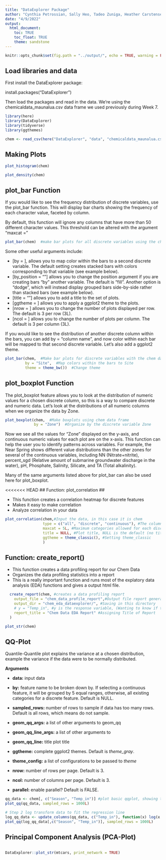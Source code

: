 ```yaml
---
title: "DataExplorer Package"
author: "Cynthia Petrossian, Sally Heo, Tadeo Zuniga, Heather Carstensen"
date: "4/9/2022"
output: 
  html_document:
    toc: TRUE
    toc_float: TRUE
    theme: sandstone
---
```


```r
knitr::opts_chunk$set(fig.path = "../output/", echo = TRUE, warning = FALSE, message = FALSE)
```

## Load libraries and data

First install the DataExplorer package:

install.packages("DataExplorer")

Then load the packages and read in the data. We're using the chemicaldata_maunalua.csv data frame we used previously during Week 7. 

```r
library(here)
library(DataExplorer)
library(tidyverse)
library(ggthemes)

chem <- read_csv(here("DataExplorer", "data", "chemicaldata_maunalua.csv"))
```

## Making Plots

```r
plot_histogram(chem)
```

```r
plot_density(chem)
```



## plot_bar Function

If you would like to see the frequency distribution of discrete variables, use the plot_bar function. This will display bar charts showing the frequency of each character value, faceted by column. 

By default, this function will ignore any columns that have more than 50 different character values. This threshold can be altered with the argument "maxcat = "  


```r
plot_bar(chem)  #make bar plots for all discrete variables using the chem data
```

Some other useful arguments include:

* [by = ], allows you to map color within the bars to a second discrete variable. The default setting creates stacked bars with colors corresponding to that variable (see example below). 
* [by_position = ""] allows you to change the position argument if you are creating  bars "by" another variable. The default is "fill". Another option is "dodge", which will instead display grouped bars side-by-side rather than stacked bars (see example below).
* [title = ""] allows you to add a title to the set of plots.
* [ggtheme = ] allows you to apply a ggplot2 theme to the plots.
* [nrow = ] allows you to change the number of plots displayed per row. The default is 3 per row (3L). 
* [ncol = ] allows you to change the number of plots per column. The default is 3 per column (3L).

If you would like to see the distribution of another discrete column within the bars, you can add by = "column name", and now color within each bar will be mapped to that second discrete variable. Let's also add a ggplot2 theme. 

```r
plot_bar(chem,  #Make bar plots for discrete variables with the chem data
         by = "Site",  #Map colors within the bars to Site
         theme = theme_bw())  #Change theme
```


## plot_boxplot Function

The plot_boxplot feature allows you to look at the distribution of numeric values for a chosen discrete column, so this is a way to compare discrete and numeric data. Let's look at the distributions of all numeric columns when we organize the data by Zone.

```r
plot_boxplot(chem,  #Make boxplots using chem data frame
             by = "Zone")  #Organize by the discrete variable Zone
```

Now we see all the values for "Zone" displayed on the y-axis, and continuous numeric values for each plot are on the x-axis. This function can help the user you to identify patterns across variables. For example, the Near Spring shows different value distributions than the other zones for several of the continuous variables, including NN (Nitrate+nitrite), percent_sgd (Relative amount of submarine groundwater discharge in the water), pH, Phosphate, Salinity, Silicate, and TA (Total alkalinity). 

Many of the same arguments listed above for plot_bar can also be used here for plot_boxplot. 

<<<<<<< HEAD
## Function: plot_correlation ##

* This function creates a correlation heatmap for discrete features 
* Makes it easy to make correlation
* Analyze correlation in your data

```r
plot_correlation(chem,#Input the data, in this case it is chem
                 type = c("all", "discrete", "continuous"), #The column types to be included in the correlation plot; "All" = all columns, "discrete" is for discrete features, "continuous" is for continuous. 
                 maxcat = 5L, #Maximum categories allowed for each discrete feature, can adjust this to increase or decrease this number in correlation plot
                 title = NULL, #Plot title, NULL is the default (no title)
                 ggtheme = theme_classic(), #Setting theme_classic
                 )
```

## Function: create_report() ##

* This function creates a data profiling report for our Chem Data
* Organizes the data profiling statistics into a report
* This is a really important function and runs most of the explatory data analysis (EDA) functions and gives a output html file. 


```r
  create_report(chem, #creates a data profiling report
    output_file = "chem_data_profile_report",#Output file report generated
    output_dir = "chem_eda_dataexplorer/", #Saving in this directory
    # y = "Temp_in", #y is the response variable, (Wanting to know if there is anything related to Temp_in)
    report_title = "Chem Data EDA Report" #Assigning Title of Report
  )
```
```r
plot_str(chem)
```

## QQ-Plot
Quantile-Quantile plot explains the variance at a chosen distribution, example the variance if the data were to be normally distributed. 

**Arguments**

* **data:** input data

* **by:** feature name to be broken down by. If selecting a continuous feature, it will be grouped by 5 equal ranges, otherwise, all existing categories for a discrete feature. Default is NULL.

* **sampled_rows:** number of rows to sample if data has too many rows. Default is all rows, which means do not sample.

* **geom_qq_args:** a list of other arguments to geom_qq

* **geom_qq_line_args:** a list of other arguments to 

* **geom_qq_line:** title plot title

* **ggtheme:** complete ggplot2 themes. Default is *theme_gray*.

* **theme_config:** a list of configurations to be passed to *theme*

* **nrow:** number of rows per page. Default is 3.

* **ncol:** number of columns per page. Default is 3.

* **parallel:** enable parallel? Default is FALSE.

```r
qq_data <- chem[, c("Season", "Temp_in")] #plot basic qqplot, showing the 
plot_qq(qq_data, sampled_rows = 1000L) 
```

```r
# Step 2 log transform data to fit the regression line
log_qq_data <- update_columns(qq_data, c("Temp_in"), function(x) log(x + 1)) #update columns to long parameters giving a better "fit" line 
plot_qq(log_qq_data[,c("Season", "Temp_in")], sampled_rows = 1000L)

```

## Principal Component Analysis (PCA-Plot)
```r



```

```r
DataExplorer::plot_str(mtcars, print_network = TRUE)



```




